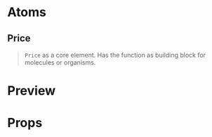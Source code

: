 
<Meta title="Core/Price" component={Price} />

# Atoms

## Price

> `Price` as a core element. Has the function as building block for molecules or organisms.

# Preview

<Preview>
  <Story name="Price">
    <StoriesDivider labels={['Standard', 'Same size', 'No italic']}>
      <Price left={{ value: 'From' }} middle={{ value: '$999' }} right={{ value: '/Person' }} />
      <Price
        left={{ value: 'From', props: { size: 'l' } }}
        middle={{ value: '$999', props: { size: 'l' } }}
        right={{ value: '/Person', props: { size: 'l' } }}
      />
      <Price
        left={{ value: 'From', props: { fontStyle: 'normal' } }}
        middle={{ value: '$999', props: { fontStyle: 'normal' } }}
        right={{ value: '/Person', props: { fontStyle: 'normal' } }}
      />
    </StoriesDivider>
  </Story>
</Preview>

# Props

<Props of={Price} />
